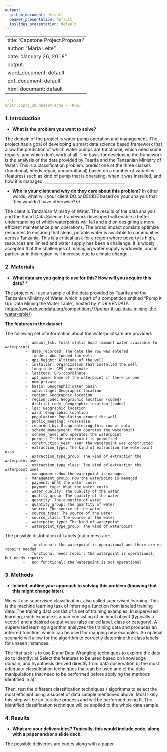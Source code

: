 ---
output: 
  github_document: default
  beamer_presentation: default
  ioslides_presentation: default
---


---
title: 'Capstone Project Proposal '
author: "Maria Leite"
date: "January 26, 2018"
output:
  word_document: default
  pdf_document: default
  html_document: default
---
```{r}

```{r setup, include=FALSE}
knitr::opts_chunk$set(echo = TRUE)
```

### 1. Introduction

* 	**What is the problem you want to solve?**

The domain of the project is water pump operation and management. The project has a  goal of developing a smart data science based framework that allow the prediction of which water pumps are functional, which need some repairs, and which don't work at all. The basis for developing the framework is the analysis of the data provided by Taarifa and the Tanzanian Ministry of Water. This is a classification problem: predict one of the three classes (functional, needs repair, unoperational) based on a number of variables (features) such as kind of pump that is operating, when it was installed, and how it is managed.
________________________________________


*	 **Who is your client and why do they care about this problem?**
In other words, what will your client DO or DECIDE based on your analysis that they wouldn't have otherwise?**

The client is Tanzanian Ministry of Water. The results of the data analysis and the Smart Data Science  framework developed will enable   a better understanding of which waterpoints will fail and aid on designing a more efficient maintenance plan operations. The broad impact consists optimize resources to ensuring  that clean, potable water is available to communities across Tanzania. This is a critical task for a region where poverty is high, resources are limited and water supply has been  a challenge. It is widely accepted that the challenges of managing water supply  worldwide, and in particular in this region, will increase due to climate change.     



### 2. Materials

* 	**What data are you going to use for this? How will you acquire this data?** *

The project will use a sample of the data provided by Taarifa and the Tanzanian Ministry of Water, which is part of a competition entitled  "Pump it Up: Data Mining the Water Table", hosted by Y DRIVENDATA (<https://www.drivendata.org/competitions/7/pump-it-up-data-mining-the-water-table/>)


**The features in the dataset**

 The following set of information about the waterpointsare are provided:
 
             -	amount_tsh: Total static head (amount water available to waterpoint)
             -	date_recorded: The date the row was entered
             -	funder: Who funded the well
             -	gps_height: Altitude of the well
             -	installer: Organization that installed the well
             -	longitude: GPS coordinate
             -	latitude: GPS coordinate
             -	wpt_name: Name of the waterpoint if there is one
             -	num_private -
             -	basin: Geographic water basin
             -	subvillage: Geographic location
             -	region: Geographic location
             -	region_code: Geographic location (coded)
             -  district_code: Geographic location (coded)
             -	lga: Geographic location
             -	ward: Geographic location
             -	population: Population around the well
             -	public_meeting: True/False
             -	recorded_by: Group entering this row of data
             -	scheme_management: Who operates the waterpoint
             -	scheme_name: Who operates the waterpoint
             -	permit: If the waterpoint is permitted
             -	construction_year: Year the waterpoint was constructed
             -	extraction_type: The kind of extraction the waterpoint uses
             -	extraction_type_group: The kind of extraction the waterpoint uses
             -	extraction_type_class: The kind of extraction the waterpoint uses
             -	management: How the waterpoint is managed
             -	management_group: How the waterpoint is managed
             -	payment: What the water costs
             -	payment_type: What the water costs
             -	water_quality: The quality of the water
             -	quality_group: The quality of the water
             -	quantity: The quantity of water
             -	quantity_group: The quantity of water
             -	source: The source of the water
             -	source_type: The source of the water
             -	source_class: The source of the water
             -	waterpoint_type: The kind of waterpoint
             -	waterpoint_type_group: The kind of waterpoint


The possible distribution of Labels (outcomes) are:

            -	functional: the waterpoint is operational and there are no repairs needed
            -	functional needs repair: the waterpoint is operational, but needs repairs
            -	non functional: the waterpoint is not operational

### 3. Methods

*	**In brief, outline your approach to solving this problem (knowing that this might change later).**


We will use supervised classification, also called supervised learning. This  is the machine learning task of inferring a function from labeled training data. The training data consist of a set of training examples. In supervised learning, each example is a pair consisting of an input object (typically a vector) and a desired output value (also called label, class or category). A supervised learning algorithm analyzes the training data and produces an inferred function, which can be used for mapping new examples. An optimal scenario will allow for the algorithm to correctly determine the class labels for unseen instances. 

The first task is to use R and Data Wrangling techniques to explore the data so to identify:
   a) Select the features to be used based on knowledge domain, and hypothesis derived directly from data observation 
   b) the most adequate classification techniques that can be used and 
   c) the data manipulations that need to be performed before applying the methods identified in a).
   
   
Then, test the different classification techniques / algorithms to select the most efficient using a subset of data sample mentioned above. Most likely this step will be an iterative process and will be performed using R. The identified classification technique will be applied to the whole data sample.   


### 4. Results


*    **What are your deliverables? Typically, this would include code, along with a paper and/or a slide deck.**

The possible deliveries are codes along with a paper


